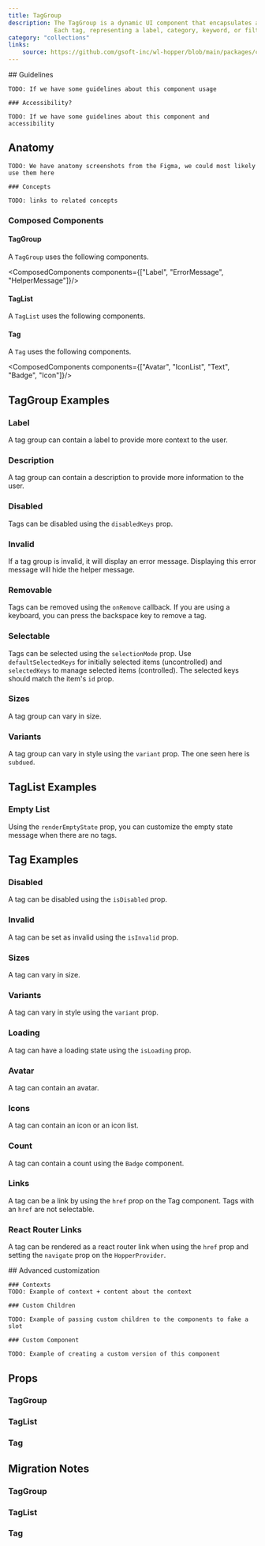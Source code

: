 ```yaml
---
title: TagGroup
description: The TagGroup is a dynamic UI component that encapsulates a collection of tags.
             Each tag, representing a label, category, keyword, or filter, is designed to be used within a TagList for groupings.
category: "collections"
links:
    source: https://github.com/gsoft-inc/wl-hopper/blob/main/packages/components/src/tag/src/TagGroup.tsx
---
```


<Example src="tag/docs/preview" />

<FeatureFlag flag="next">
    ## Guidelines

    TODO: If we have some guidelines about this component usage

    ### Accessibility?

    TODO: If we have some guidelines about this component and accessibility
</FeatureFlag>

## Anatomy

<FeatureFlag flag="rc">

    TODO: We have anatomy screenshots from the Figma, we could most likely use them here

    ### Concepts

    TODO: links to related concepts
</FeatureFlag>

### Composed Components

#### TagGroup

A `TagGroup` uses the following components.

<ComposedComponents components={["Label", "ErrorMessage", "HelperMessage"]}/>

#### TagList

A `TagList` uses the following components.

#### Tag

A `Tag` uses the following components.

<ComposedComponents components={["Avatar", "IconList", "Text", "Badge", "Icon"]}/>

## TagGroup Examples

### Label

A tag group can contain a label to provide more context to the user.

<Example src="tag/docs/tagGroup/label" />

### Description

A tag group can contain a description to provide more information to the user.

<Example src="tag/docs/tagGroup/description" />

### Disabled

Tags can be disabled using the `disabledKeys` prop.

<Example src="tag/docs/tagGroup/disabled" />

### Invalid

If a tag group is invalid, it will display an error message. Displaying this error message will hide the helper message.

<Example src="tag/docs/tagGroup/invalid" />

### Removable

Tags can be removed using the `onRemove` callback.
If you are using a keyboard, you can press the backspace key to remove a tag.

<Example src="tag/docs/tagGroup/removable" />

### Selectable

Tags can be selected using the `selectionMode` prop.
Use `defaultSelectedKeys` for initially selected items (uncontrolled) and `selectedKeys` to manage selected items (controlled).
The selected keys should match the item's `id` prop.

<Example src="tag/docs/tagGroup/selectable" />

### Sizes

A tag group can vary in size.

<Example src="tag/docs/tagGroup/sizes" />

### Variants

A  tag group can vary in style using the `variant` prop. The one seen here is `subdued`.

<Example src="tag/docs/tagGroup/variants" />

## TagList Examples

### Empty List

Using the `renderEmptyState` prop, you can customize the empty state message when there are no tags.

<Example src="tag/docs/tagList/empty" />

## Tag Examples

### Disabled

A tag can be disabled using the `isDisabled` prop.

<Example src="tag/docs/tag/disabled" />

### Invalid

A tag can be set as invalid using the `isInvalid` prop.

<Example src="tag/docs/tag/invalid" />

### Sizes

A tag can vary in size.

<Example src="tag/docs/tag/sizes" />

### Variants

A tag can vary in style using the `variant` prop.

<Example src="tag/docs/tag/variants" />

### Loading

A tag can have a loading state using the `isLoading` prop.

<Example src="tag/docs/tag/loading" />

### Avatar

A tag can contain an avatar.

<Example src="tag/docs/tag/avatar" />

### Icons

A tag can contain an icon or an icon list.

<Example src="tag/docs/tag/icons" />

### Count

A tag can contain a count using the `Badge` component.

<Example src="tag/docs/tag/count" />

### Links

A tag can be a link by using the `href` prop on the Tag component. Tags with an `href` are not selectable.

<Example src="tag/docs/tag/links" />

### React Router Links

A tag can be rendered as a react router link when using the `href` prop and setting the `navigate` prop on the `HopperProvider`.

<Example src="tag/docs/tag/reactRouterLinks" />

<FeatureFlag flag="next">
    ## Advanced customization

    ### Contexts
    TODO: Example of context + content about the context

    ### Custom Children

    TODO: Example of passing custom children to the components to fake a slot

    ### Custom Component

    TODO: Example of creating a custom version of this component
</FeatureFlag>

## Props

### TagGroup

<PropTable component="TagGroup" />

### TagList

<PropTable component="TagList" />

### Tag

<PropTable component="Tag" />

## Migration Notes

### TagGroup

<MigrateGuide src="tag/docs/migration-notes-tag-group" />

### TagList

<MigrateGuide src="tag/docs/migration-notes-tag-list" />

### Tag

<MigrateGuide src="tag/docs/migration-notes-tag" />
